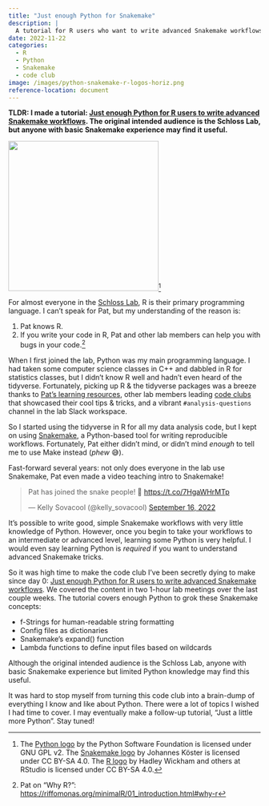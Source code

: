 ```yaml
---
title: "Just enough Python for Snakemake"
description: |
  A tutorial for R users who want to write advanced Snakemake workflows
date: 2022-11-22
categories:
  - R
  - Python
  - Snakemake
  - code club
image: /images/python-snakemake-r-logos-horiz.png
reference-location: document
---
```


**TLDR: I made a tutorial: 
[Just enough Python for R users to write advanced Snakemake workflows](https://www.schlosslab.org/just-enough-python/). 
The original intended audience is the Schloss Lab, but anyone with basic Snakemake
experience may find it useful.**

![](/images/python-snakemake-r-logos-horiz.png){ width=300px fig-align="center" fig-alt="The Python, R, and Snakemake logos linked together."}^[The [Python logo](https://commons.wikimedia.org/wiki/File:Python-logo-notext.svg) by the Python Software Foundation is licensed under GNU GPL v2. The [Snakemake logo](https://commons.wikimedia.org/wiki/File:Snakemake_logo_dark.png) by Johannes Köster is  licensed under CC BY-SA 4.0. The [R logo](https://commons.wikimedia.org/wiki/File:R_logo.svg) by Hadley Wickham and others at RStudio is licensed under CC BY-SA 4.0.]

For almost everyone in the [Schloss Lab](http://www.schlosslab.org/), 
R is their primary programming language.
I can't speak for Pat, but my understanding of the reason is:

1. Pat knows R.
1. If you write your code in R, Pat and other lab members can help you with bugs in your code.^[Pat on "Why R?": <https://riffomonas.org/minimalR/01_introduction.html#why-r>]

When I first joined the lab, Python was my main programming language. 
I had taken some computer science classes in C++ and dabbled in R for 
statistics classes, but I didn't know R well and hadn't even heard of the tidyverse.
Fortunately, picking up R & the tidyverse packages was a breeze thanks to 
[Pat's learning resources](https://riffomonas.org/), 
other lab members leading 
[code clubs](https://doi.org/10.1371/journal.pcbi.1008119) 
that showcased their cool tips & tricks,
and a vibrant `#analysis-questions` channel in the lab Slack workspace.

So I started using the tidyverse in R for all my data analysis code, but
I kept on using [Snakemake](https://snakemake.readthedocs.io/en/stable/), 
a Python-based tool for writing reproducible workflows.
Fortunately, Pat either didn't mind, or didn't mind _enough_ to tell me to use Make instead (_phew_ 😅). 

Fast-forward several years: not only does everyone in the lab use Snakemake, 
Pat even made a video teaching intro to Snakemake!

<blockquote class="twitter-tweet"><p lang="en" dir="ltr">Pat has joined the snake people! 🎉 <a href="https://t.co/7HgaWHrMTp">https://t.co/7HgaWHrMTp</a></p>&mdash; Kelly Sovacool (@kelly_sovacool) <a href="https://twitter.com/kelly_sovacool/status/1570763926689976323?ref_src=twsrc%5Etfw">September 16, 2022</a></blockquote> <script async src="https://platform.twitter.com/widgets.js" charset="utf-8"></script>

It's possible to write good, simple Snakemake workflows with very little knowledge of Python.
However, once you begin to take your workflows to an intermediate or advanced level,
learning some Python is very helpful. 
I would even say learning Python is _required_ if you want to understand advanced 
Snakemake tricks.

So it was high time to make the code club I've been secretly dying to make since day 0:
[Just enough Python for R users to write advanced Snakemake workflows](https://www.schlosslab.org/just-enough-python/).
We covered the content in two 1-hour lab meetings over the last couple weeks.
The tutorial covers enough Python to grok these Snakemake concepts:

- f-Strings for human-readable string formatting
- Config files as dictionaries
- Snakemake's expand() function
- Lambda functions to define input files based on wildcards

Although the original intended audience is the Schloss Lab,
anyone with basic Snakemake experience but limited Python knowledge may find 
this useful.

It was hard to stop myself from turning this code club into a brain-dump of 
everything I know and like about Python.
There were a lot of topics I wished I had time to cover.
I may eventually make a follow-up tutorial, "Just a little more Python". Stay tuned!
